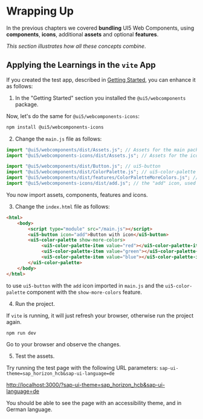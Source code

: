 
<Meta title="Docs/Getting started/Wrapping up" />

# Wrapping Up

In the previous chapters we covered **bundling** UI5 Web Components, using **components**, **icons**, additional **assets** and optional **features**.

*This section illustrates how all these concepts combine*.

## Applying the Learnings in the `vite` App 

If you created the test app, described in [Getting Started](./?path=/docs/docs-getting-started-readme--docs), you can enhance it as follows:

 1) In the "Getting Started" section you installed the `@ui5/webcomponents` package.

  Now, let's do the same for `@ui5/webcomponents-icons`:

```bash
npm install @ui5/webcomponents-icons
```

 2) Change the `main.js` file as follows:

   ```js
   import "@ui5/webcomponents/dist/Assets.js"; // Assets for the main package
   import "@ui5/webcomponents-icons/dist/Assets.js"; // Assets for the icons package
  
   import "@ui5/webcomponents/dist/Button.js"; // ui5-button
   import "@ui5/webcomponents/dist/ColorPalette.js"; // ui5-color-palette
   import "@ui5/webcomponents/dist/features/ColorPaletteMoreColors.js"; // the "more colors" feature
   import "@ui5/webcomponents-icons/dist/add.js"; // the "add" icon, used inside the button
   ```

  You now import assets, components, features and icons.

 3) Change the `index.html` file as follows:

   ```html
   <html>
       <body>
           <script type="module" src="/main.js"></script>
           <ui5-button icon="add">Button with icon</ui5-button>
           <ui5-color-palette show-more-colors>
                <ui5-color-palette-item value="red"></ui5-color-palette-item>
                <ui5-color-palette-item value="green"></ui5-color-palette-item>
                <ui5-color-palette-item value="blue"></ui5-color-palette-item>
           </ui5-color-palette>
       </body>
   </html>
   ```

   to use `ui5-button` with the `add` icon imported in `main.js` and the `ui5-color-palette` component with the `show-more-colors` feature.

 4) Run the project.

  If `vite` is running, it will just refresh your browser, otherwise run the project again.  

  ```bash
  npm run dev
  ```
  
  Go to your browser and observe the changes.

 5) Test the assets.

  Try running the test page with the following URL parameters: `sap-ui-theme=sap_horizon_hcb&sap-ui-language=de`

  [http://localhost:3000/?sap-ui-theme=sap_horizon_hcb&sap-ui-language=de](http://localhost:3000/?sap-ui-theme=sap_horizon_hcb&sap-ui-language=de)
  
  You should be able to see the page with an accessibility theme, and in German language.
  

<Footer />